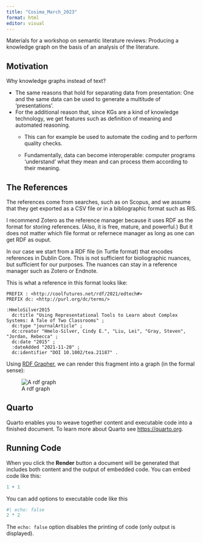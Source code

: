 ```yaml
---
title: "Cosima_March_2023"
format: html
editor: visual
---
```


Materials for a workshop on semantic literature reviews: Producing a knowledge graph on the basis of an analysis of the literature.

## Motivation

Why knowledge graphs instead of text?

-   The same reasons that hold for separating data from presentation: One and the same data can be used to generate a multitude of 'presentations'.
-   For the additional reason that, since KGs are a kind of knowledge technology, we get features such as definition of meaning and automated reasoning.
    -   This can for example be used to automate the coding and to perform quality checks.

    -   Fundamentally, data can become interoperable: computer programs 'understand' what they mean and can process them according to their meaning.

## The References

The references come from searches, such as on Scopus, and we assume that they get exported as a CSV file or in a bibliographic format such as RIS.

I recommend Zotero as the reference manager because it uses RDF as the format for storing references. (Also, it is free, mature, and powerful.) But it does not matter which file format or refernece manager as long as one can get RDF as ouput.

In our case we start from a RDF file (in Turtle format) that encodes references in Dublin Core. This is not sufficient for bioliographic nuances, but sufficient for our purposes. The nuances can stay in a reference manager such as Zotero or Endnote.

This is what a reference in this format looks like:

    PREFIX : <http://coolfutures.net/rdf/2021/edtech#>
    PREFIX dc: <http://purl.org/dc/terms/>

    :HmeloSilver2015
      dc:title "Using Representational Tools to Learn about Complex Systems: A Tale of Two Classrooms" ;
      dc:type "journalArticle" ;
      dc:creator "Hmelo-Silver, Cindy E.", "Liu, Lei", "Gray, Steven", "Jordan, Rebecca" ;
      dc:date "2015" ;
      :dateAdded "2021-11-20" ;
      dc:identifier "DOI 10.1002/tea.21187" .

Using [RDF Grapher](https://www.ldf.fi/service/rdf-grapher), we can render this fragment into a graph (in the formal sense):

![A rdf graph](images/rdf_graph_1.png)


## Quarto

Quarto enables you to weave together content and executable code into a finished document. To learn more about Quarto see <https://quarto.org>.

## Running Code

When you click the **Render** button a document will be generated that includes both content and the output of embedded code. You can embed code like this:

```r
1 + 1
```

You can add options to executable code like this

```r
#| echo: false
2 * 2
```

The `echo: false` option disables the printing of code (only output is displayed).
